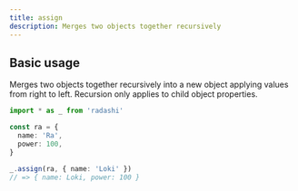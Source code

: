 ```yaml
---
title: assign
description: Merges two objects together recursively
---
```


## Basic usage

Merges two objects together recursively into a new object applying values from right to left. Recursion only applies to child object properties.

```ts
import * as _ from 'radashi'

const ra = {
  name: 'Ra',
  power: 100,
}

_.assign(ra, { name: 'Loki' })
// => { name: Loki, power: 100 }
```
